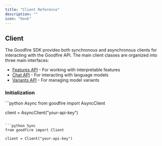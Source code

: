 ```yaml
---
title: "Client Reference"
description: ""
icon: "book"
---
```


## Client

The Goodfire SDK provides both synchronous and asynchronous clients for interacting with the Goodfire API. The main client classes are organized into three main interfaces:

- [Features API](/sdk-reference/features) - For working with interpretable features
- [Chat API](/sdk-reference/chat) - For interacting with language models
- [Variants API](/sdk-reference/variants) - For managing model variants

### Initialization

<CodeGroup>
```python Async
from goodfire import AsyncClient

client = AsyncClient("your-api-key")

````

```python Sync
from goodfire import Client

client = Client("your-api-key")
````

</CodeGroup>
